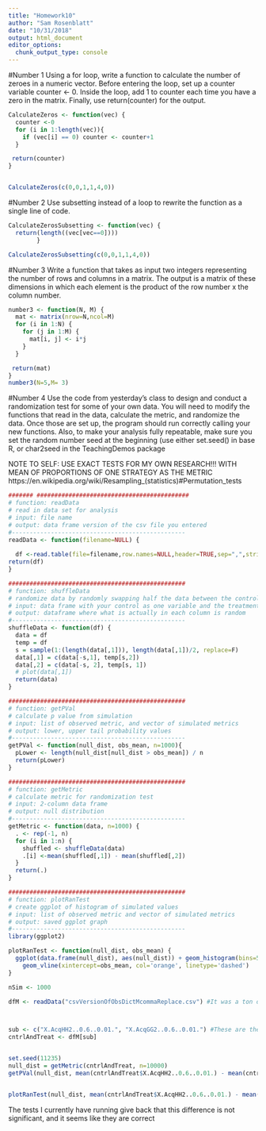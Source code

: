 ```yaml
---
title: "Homework10"
author: "Sam Rosenblatt"
date: "10/31/2018"
output: html_document
editor_options: 
  chunk_output_type: console
---
```


#Number 1
Using a for loop, write a function to calculate the number of zeroes in a numeric vector. Before entering the loop, set up a counter variable counter <- 0. Inside the loop, add 1 to counter each time you have a zero in the matrix. Finally, use return(counter) for the output.

```r
CalculateZeros <- function(vec) {
  counter <-0
  for (i in 1:length(vec)){
    if (vec[i] == 0) counter <- counter+1
  }

 return(counter)
}


CalculateZeros(c(0,0,1,1,4,0))

```


#Number 2
Use subsetting instead of a loop to rewrite the function as a single line of code.

```r
CalculateZerosSubsetting <- function(vec) {
  return(length((vec[vec==0])))
        }

CalculateZerosSubsetting(c(0,0,1,1,4,0))
```


#Number 3
Write a function that takes as input two integers representing the number of rows and columns in a matrix. The output is a matrix of these dimensions in which each element is the product of the row number x the column number.



```r
number3 <- function(N, M) {
  mat <- matrix(nrow=N,ncol=M)
  for (i in 1:N) {
    for (j in 1:M) {
      mat[i, j] <- i*j
    }
  }

 return(mat)
}
number3(N=5,M= 3)

```


#Number 4
Use the code from yesterday’s class to design and conduct a randomization test for some of your own data. You will need to modify the functions that read in the data, calculate the metric, and randomize the data. Once those are set up, the program should run correctly calling your new functions. Also, to make your analysis fully repeatable, make sure you set the random number seed at the beginning (use either set.seed() in base R, or char2seed in the TeachingDemos package



NOTE TO SELF: USE EXACT TESTS FOR MY OWN RESEARCH!!! WITH MEAN OF PROPORTIONS OF ONE STRATEGY AS THE METRIC https://en.wikipedia.org/wiki/Resampling_(statistics)#Permutation_tests


```r
####### ###########################################
# function: readData
# read in data set for analysis
# input: file name 
# output: data frame version of the csv file you entered 
#------------------------------------------------- 
readData <- function(filename=NULL) {
                
  df <-read.table(file=filename,row.names=NULL,header=TRUE,sep=",",stringsAsFactors=FALSE)
return(df)
}

```

```r
##################################################
# function: shuffleData
# randomize data by randomly swapping half the data between the control and treatment groups
# input: data frame with your control as one variable and the treatment as the other
# output: dataframe where what is actually in each column is random
#------------------------------------------------- 
shuffleData <- function(df) {
  data = df
  temp = df
  s = sample(1:(length(data[,1])), length(data[,1])/2, replace=F)
  data[,1] = c(data[-s,1], temp[s,2])
  data[,2] = c(data[-s, 2], temp[s, 1])
  # plot(data[,1])
  return(data)
}
```


```r
##################################################
# function: getPVal
# calculate p value from simulation
# input: list of observed metric, and vector of simulated metrics
# output: lower, upper tail probability values
#------------------------------------------------- 
getPVal <- function(null_dist, obs_mean, n=1000){
  pLower <- length(null_dist[null_dist > obs_mean]) / n
  return(pLower)
}

```

```r
##################################################
# function: getMetric
# calculate metric for randomization test
# input: 2-column data frame
# output: null distribution
#------------------------------------------------- 
getMetric <- function(data, n=1000) {
  . <- rep(-1, n)
  for (i in 1:n) {
    shuffled <- shuffleData(data)
    .[i] <-mean(shuffled[,1]) - mean(shuffled[,2])
  }
  return(.)
}
```


```r
##################################################
# function: plotRanTest
# create ggplot of histogram of simulated values
# input: list of observed metric and vector of simulated metrics
# output: saved ggplot graph
#------------------------------------------------- 
library(ggplot2)

plotRanTest <- function(null_dist, obs_mean) {
  ggplot(data.frame(null_dist), aes(null_dist)) + geom_histogram(bins=50) +
    geom_vline(xintercept=obs_mean, col='orange', linetype='dashed')
}
```



```r
nSim <- 1000

dfM <- readData("csvVersionOfObsDictMcommaReplace.csv") #It was a ton of work to get this to function properly but that work is not reflected in the code as it was done using BBEdit and Python 



sub <- c("X.AcqHH2..0.6..0.01.", "X.AcqGG2..0.6..0.01.") #These are the results of using two different targeted immunization strategies, one of which we consider the "control", for the same paramter set (60% of nodes unknown, 1% of the population immunized)
cntrlAndTreat <- dfM[sub]


set.seed(11235)
null_dist = getMetric(cntrlAndTreat, n=10000)
getPVal(null_dist, mean(cntrlAndTreat$X.AcqHH2..0.6..0.01.) - mean(cntrlAndTreat$X.AcqGG2..0.6..0.01.))


plotRanTest(null_dist, mean(cntrlAndTreat$X.AcqHH2..0.6..0.01.) - mean(cntrlAndTreat$X.AcqGG2..0.6..0.01.))

```
The tests I currently have running give back that this difference is not significant, and it seems like they are correct

